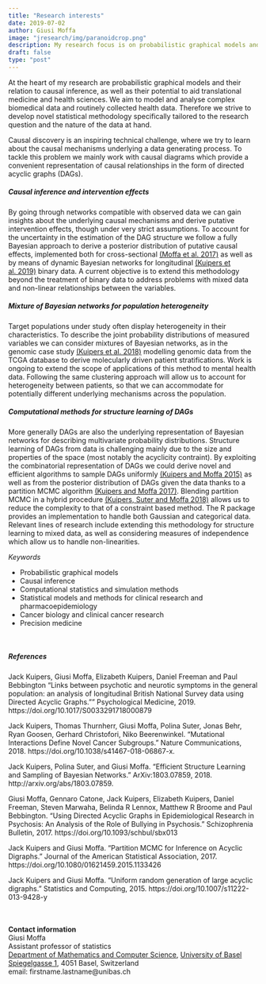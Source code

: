 ```yaml
---
title: "Research interests"
date: 2019-07-02
author: Giusi Moffa  
image: "jresearch/img/paranoidcrop.png"
description: My research focus is on probabilistic graphical models and causal inference, and their potential to aid translational medicine and health sciences.
draft: false
type: "post"
---
```


At the heart of my research are probabilistic graphical models and their relation to causal inference, as well as their potential to aid translational medicine and health sciences. We aim to model and analyse complex biomedical data and routinely collected health data. Therefore we strive to develop novel statistical methodology specifically tailored to the research question and the nature of the data at hand. 

Causal discovery is an inspiring technical challenge, where we try to learn about the causal mechanisms underlying a data generating process. To tackle this problem we mainly work with causal diagrams which provide a convenient representation of causal relationships in the form of directed acyclic graphs (DAGs). 

##### Causal inference and intervention effects  
By going through networks compatible with observed data we can gain insights about the underlying causal mechanisms and derive putative intervention effects, though under very strict assumptions. To account for the uncertainty in the estimation of the DAG structure we follow a fully Bayesian approach to derive a posterior distribution of putative causal effects, implemented both for cross-sectional [(Moffa et al. 2017)](https://doi.org/10.1093/schbul/sbx013) as well as by means of dynamic Bayesian networks for longitudinal [(Kuipers et al. 2019)](https://doi.org/10.1017/S0033291718000879) binary data. A current objective is to extend this methodology beyond the treatment of binary data to address problems with mixed data and non-linear relationships between the variables.

##### Mixture of Bayesian networks for population heterogeneity
Target populations under study often display heterogeneity in their characteristics. To describe the joint probability distributions of measured variables we can consider mixtures of Bayesian networks, as in the genomic case study [(Kuipers et al. 2018)](https://doi.org/10.1038/s41467-018-06867-x) modelling genomic data from the TCGA database to derive molecularly driven patient stratifications. Work is ongoing to extend the scope of applications of this method to mental health data. Following the same clustering approach will allow us to account for heterogeneity between patients, so that we can accommodate for potentially different underlying mechanisms across the population.

##### Computational methods for structure learning of DAGs  
More generally DAGs are also the underlying representation of Bayesian networks for describing multivariate probability distributions. Structure learning of DAGs from data is challenging mainly due to the size and properties of the space (most notably the acyclicity contraint). By exploiting the combinatorial representation of DAGs we could derive novel and efficient algorithms to sample DAGs uniformly [(Kuipers and Moffa 2015)](https://doi.org/10.1007/s11222-013-9428-y) as well as from the posterior distribution of DAGs given the data thanks to a partition MCMC algorithm [(Kuipers and Moffa 2017)](https://doi.org/10.1080/01621459.2015.1133426). Blending partition MCMC in a hybrid procedure [(Kuipers, Suter and Moffa 2018)](https://arxiv.org/abs/1803.07859) allows us to reduce the complexity to that of a constraint based method. The [\emph{BiDAG}](https://CRAN.R-project.org/package=BiDAG) R package provides an implementation to handle both Gaussian and categorical data. Relevant lines of research include extending this methodology for structure learning to mixed data, as well as considering measures of independence which allow us to handle non-linearities. <!-- and eventually estimate intervention effects in a coherent framework with structure learning. -->

*Keywords*

* Probabilistic graphical models
* Causal inference
* Computational statistics and simulation methods
* Statistical models and methods for clinical research and pharmacoepidemiology <!-- SHCS DDI of falls under pharmacoepidemiology, https://www.hopkinsmedicine.org/gim/research/content/pharmacoepi.html -->
* Cancer biology and clinical cancer research
* Precision medicine

</br>

##### References
<!-- 
--- for header ---
bibliography: jresearch.bib
biblio-style: apalike
nocite: | 
   @biDAGhybrid2018, @tcgaPancancer2018, @psychosisDBN2018, @psychosisDAG2017, @dagMCMC2017, @art:ugrlad2012
--- for body --- 
<div id="refs"></div> -->

<footnote> 

Jack Kuipers, Giusi Moffa, Elizabeth Kuipers, Daniel Freeman and Paul Bebbington
"Links between psychotic and neurotic symptoms in the general population: an analysis of longitudinal British National Survey data using Directed Acyclic Graphs."" Psychological Medicine, 2019. https://doi.org/10.1017/S0033291718000879

Jack Kuipers, Thomas Thurnherr, Giusi Moffa, Polina Suter, Jonas Behr, Ryan Goosen, Gerhard Christofori, Niko Beerenwinkel. “Mutational Interactions Define Novel Cancer Subgroups.” Nature Communications, 2018. https://doi.org/10.1038/s41467-018-06867-x.

Jack Kuipers, Polina Suter, and Giusi Moffa. “Efficient Structure Learning and Sampling of Bayesian Networks.” ArXiv:1803.07859, 2018. http://arxiv.org/abs/1803.07859.

Giusi Moffa,  Gennaro Catone,  Jack Kuipers,  Elizabeth Kuipers,  Daniel Freeman, Steven Marwaha,  Belinda R Lennox,  Matthew R Broome and  Paul Bebbington. "Using Directed Acyclic Graphs in Epidemiological Research in Psychosis: An Analysis of the Role of Bullying in Psychosis." Schizophrenia Bulletin, 2017. https://doi.org/10.1093/schbul/sbx013

Jack Kuipers and Giusi Moffa. "Partition MCMC for Inference on Acyclic Digraphs." Journal of the American Statistical Association, 2017. https://doi.org/10.1080/01621459.2015.1133426

Jack Kuipers and Giusi Moffa. "Uniform random generation of large acyclic digraphs." Statistics and Computing, 2015. https://doi.org/10.1007/s11222-013-9428-y
 </footnote>

</br>
</br>
**Contact information**    
Giusi Moffa  
Assistant professor of statistics   
[Department of Mathematics and Computer Science](https://dmi.unibas.ch/en/home/), 
[University of Basel](https://www.unibas.ch/en.html)  
[Spiegelgasse 1](https://goo.gl/maps/BJrkU54Y4XtZ2h6AA), 4051 Basel, Switzerland  
email: firstname.lastname@unibas.ch

